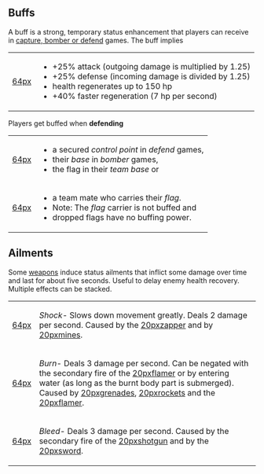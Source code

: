 ==Buffs==
A buff is a strong, temporary status enhancement that players can receive in [[Modes_and_Mutators_in_SVN|capture, bomber or defend]] games. The buff implies
{|
|[[file:buff.png|64px]]
|
* +25% attack (outgoing damage is multiplied by 1.25)
* +25% defense (incoming damage is divided by 1.25)
* health regenerates up to 150 hp
* +40% faster regeneration (7 hp per second)
|}
Players get buffed when '''defending'''
{|
|[[file:point.png|64px]]
|
*a secured ''control point'' in ''defend'' games,
*their ''base'' in ''bomber'' games,
*the flag in their ''team base'' or
|-
|[[file:flag.png|64px]]
|
* a team mate who carries their ''flag''.
* Note: The ''flag'' carrier is not buffed and
* dropped flags have no buffing power.
|}
==Ailments==
Some [[Weapons_in_SVN|weapons]] induce status ailments that inflict some damage over time and last for about five seconds. Useful to delay enemy health recovery. Multiple effects can be stacked. 
{|
|[[file:shock.png|64px]]
|''Shock''- Slows down movement greatly. Deals 2 damage per second. Caused by the [[file:zappercol.png|20px]]zapper and by [[file:minecol.png|20px]]mines.
|-
|[[file:burn.png|64px]] 
|''Burn''- Deals 3 damage per second. Can be negated with the secondary fire of the [[file:flamercol.png|20px]]flamer or by entering water (as long as the burnt body part is submerged). Caused by [[file:grenadecol.png|20px]]grenades, [[file:rocketcol.png|20px]]rockets and the [[file:flamercol.png|20px]]flamer.
|-
|[[file:bleed.png|64px]]
|''Bleed''- Deals 3 damage per second. Caused by the secondary fire of the [[file:shotguncol.png|20px]]shotgun and by the [[file:swordcol.png|20px]]sword.
|}
